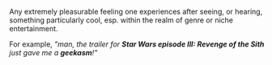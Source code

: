 Any extremely pleasurable feeling one experiences after seeing, or hearing, something particularly cool, esp. within the realm of genre or niche entertainment.

For example, ''"man, the trailer for '''Star Wars episode III: Revenge of the Sith''' just gave me a '''geekasm'''!"''